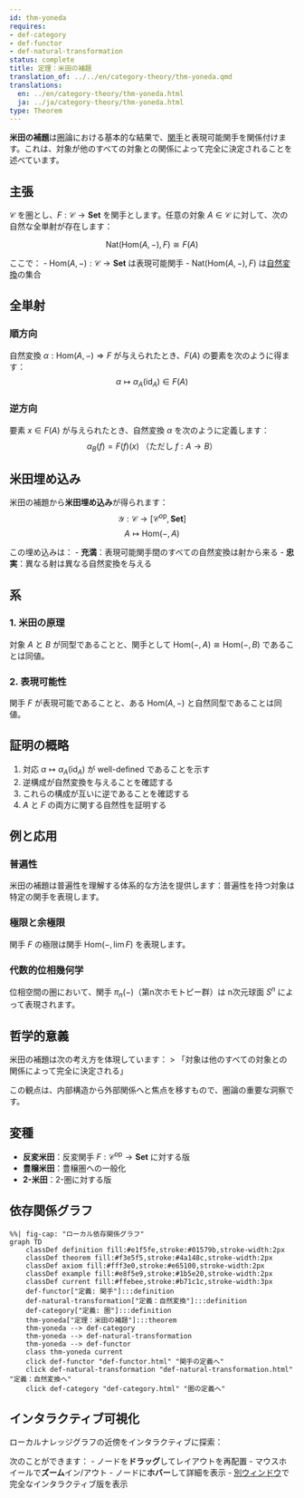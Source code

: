 ```yaml
---
id: thm-yoneda
requires:
- def-category
- def-functor
- def-natural-transformation
status: complete
title: 定理：米田の補題
translation_of: ../../en/category-theory/thm-yoneda.qmd
translations:
  en: ../en/category-theory/thm-yoneda.html
  ja: ../ja/category-theory/thm-yoneda.html
type: Theorem
---
```


**米田の補題**は[圏](def-category.qmd)論における基本的な結果で、[関手](def-functor.qmd)と表現可能関手を関係付けます。これは、対象が他のすべての対象との関係によって完全に決定されることを述べています。

## 主張

$\mathcal{C}$ を圏とし、$F: \mathcal{C} \to \mathbf{Set}$ を関手とします。任意の対象 $A \in \mathcal{C}$ に対して、次の自然な全単射が存在します：

$$\text{Nat}(\text{Hom}(A, -), F) \cong F(A)$$

ここで：
- $\text{Hom}(A, -): \mathcal{C} \to \mathbf{Set}$ は表現可能関手
- $\text{Nat}(\text{Hom}(A, -), F)$ は[自然変換](def-natural-transformation.qmd)の集合

## 全単射

### 順方向

自然変換 $\alpha: \text{Hom}(A, -) \Rightarrow F$ が与えられたとき、$F(A)$ の要素を次のように得ます：
$$\alpha \mapsto \alpha_A(\text{id}_A) \in F(A)$$

### 逆方向

要素 $x \in F(A)$ が与えられたとき、自然変換 $\alpha$ を次のように定義します：
$$\alpha_B(f) = F(f)(x) \text{ （ただし } f: A \to B\text{）}$$

## 米田埋め込み

米田の補題から**米田埋め込み**が得られます：
$$\mathcal{Y}: \mathcal{C} \to [\mathcal{C}^{\text{op}}, \mathbf{Set}]$$
$$A \mapsto \text{Hom}(-, A)$$

この埋め込みは：
- **充満**：表現可能関手間のすべての自然変換は射から来る
- **忠実**：異なる射は異なる自然変換を与える

## 系

### 1. 米田の原理

対象 $A$ と $B$ が同型であることと、関手として $\text{Hom}(-, A) \cong \text{Hom}(-, B)$ であることは同値。

### 2. 表現可能性

関手 $F$ が表現可能であることと、ある $\text{Hom}(A, -)$ と自然同型であることは同値。

## 証明の概略

1. 対応 $\alpha \mapsto \alpha_A(\text{id}_A)$ が well-defined であることを示す
2. 逆構成が自然変換を与えることを確認する
3. これらの構成が互いに逆であることを確認する
4. $A$ と $F$ の両方に関する自然性を証明する

## 例と応用

### 普遍性

米田の補題は普遍性を理解する体系的な方法を提供します：普遍性を持つ対象は特定の関手を表現します。

### 極限と余極限

関手 $F$ の極限は関手 $\text{Hom}(-, \lim F)$ を表現します。

### 代数的位相幾何学

位相空間の圏において、関手 $\pi_n(-)$（第n次ホモトピー群）は n次元球面 $S^n$ によって表現されます。

## 哲学的意義

米田の補題は次の考え方を体現しています：
> 「対象は他のすべての対象との関係によって完全に決定される」

この観点は、内部構造から外部関係へと焦点を移すもので、圏論の重要な洞察です。

## 変種

- **反変米田**：反変関手 $F: \mathcal{C}^{\text{op}} \to \mathbf{Set}$ に対する版
- **豊穣米田**：豊穣圏への一般化
- **2-米田**：2-圏に対する版

## 依存関係グラフ

```mermaid
%%| fig-cap: "ローカル依存関係グラフ"
graph TD
    classDef definition fill:#e1f5fe,stroke:#01579b,stroke-width:2px
    classDef theorem fill:#f3e5f5,stroke:#4a148c,stroke-width:2px
    classDef axiom fill:#fff3e0,stroke:#e65100,stroke-width:2px
    classDef example fill:#e8f5e9,stroke:#1b5e20,stroke-width:2px
    classDef current fill:#ffebee,stroke:#b71c1c,stroke-width:3px
    def-functor["定義: 関手"]:::definition
    def-natural-transformation["定義：自然変換"]:::definition
    def-category["定義: 圏"]:::definition
    thm-yoneda["定理：米田の補題"]:::theorem
    thm-yoneda --> def-category
    thm-yoneda --> def-natural-transformation
    thm-yoneda --> def-functor
    class thm-yoneda current
    click def-functor "def-functor.html" "関手の定義へ"
    click def-natural-transformation "def-natural-transformation.html" "定義：自然変換へ"
    click def-category "def-category.html" "圏の定義へ"
```

## インタラクティブ可視化

ローカルナレッジグラフの近傍をインタラクティブに探索：

::: {.graph-viz data-id="thm-yoneda" data-width="700" data-height="500"}
:::

次のことができます：
- ノードを**ドラッグ**してレイアウトを再配置
- マウスホイールで**ズーム**イン/アウト
- ノードに**ホバー**して詳細を表示
- [別ウィンドウ](../../output/interactive/ja/thm-yoneda.html){target="_blank"}で完全なインタラクティブ版を表示
